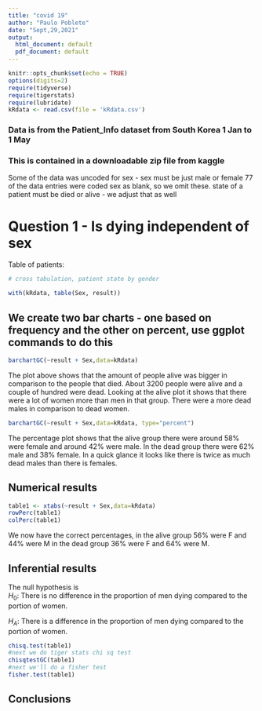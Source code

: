 ```yaml
---
title: "covid 19"
author: "Paulo Poblete"
date: "Sept,29,2021"
output:
  html_document: default
  pdf_document: default
---
```


```r
knitr::opts_chunk$set(echo = TRUE)
options(digits=2)
require(tidyverse)
require(tigerstats)
require(lubridate)
kRdata <- read.csv(file = 'kRdata.csv')
```
### Data is from the Patient_Info dataset from South Korea 1 Jan to 1 May 
### This is contained in a downloadable zip file from kaggle

Some of the data was uncoded for sex - sex must be just male or female
77 of the data entries were coded sex  as blank, so we omit these.
state of a patient must be died or alive - we adjust that as well   
  
# Question 1 - Is dying independent of sex




Table of patients:
```r

# cross tabulation, patient state by gender

with(kRdata, table(Sex, result))

```

## We create two bar charts - one based on frequency and the other on percent, use ggplot commands to do this

```r
barchartGC(~result + Sex,data=kRdata)
```

The plot above shows that the amount of people alive was bigger in comparison to the people that died. About 3200 people were alive and a couple of hundred were dead. Looking at the  alive plot it shows that there were a lot of women more than men in that group. There were a more dead males in comparison to dead women.  


```r
barchartGC(~result + Sex,data=kRdata, type="percent")

```


The percentage plot shows that the alive group there were around 58% were female and around 42% were male. In the dead group there were 62% male and 38% female. In a quick glance it looks like there is twice as much dead males than there is females. 


  
## Numerical results

```r
table1 <- xtabs(~result + Sex,data=kRdata)
rowPerc(table1)
colPerc(table1)
```

We now have the correct percentages, in the alive group 56% were F and 44% were M 
in the dead group 36% were F and 64% were M. 

## Inferential results 

The null hypothesis is   
$H_0$: There is no difference in the proportion of men dying compared to the portion of women.  

$H_A$: There is a difference in the proportion of men dying compared to the portion of women. 

```r
chisq.test(table1)
#next we do tiger stats chi sq test 
chisqtestGC(table1)
#next we'll do a fisher test 
fisher.test(table1)
```

## Conclusions


